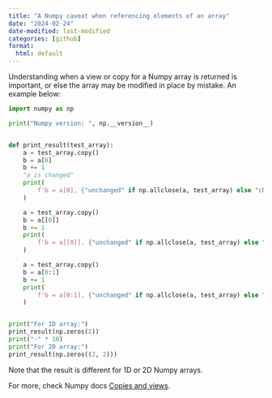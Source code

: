 ```yaml
---
title: "A Numpy caveat when referencing elements of an array"
date: "2024-02-24"
date-modified: last-modified
categories: [github]
format:
  html: default
---
```


Understanding when a view or copy for a Numpy array is returned is important, or else the array may be modified in place by mistake. An example below:
```python
import numpy as np

print("Numpy version: ", np.__version__)


def print_result(test_array):
    a = test_array.copy()
    b = a[0]
    b += 1
    "a is changed"
    print(
        f'b = a[0], {"unchanged" if np.allclose(a, test_array) else "changed"}',
    )

    a = test_array.copy()
    b = a[[0]]
    b += 1
    print(
        f'b = a[[0]], {"unchanged" if np.allclose(a, test_array) else "changed"}',
    )

    a = test_array.copy()
    b = a[0:1]
    b += 1
    print(
        f'b = a[0:1], {"unchanged" if np.allclose(a, test_array) else "changed"}',
    )


print("For 1D array:")
print_result(np.zeros(2))
print("-" * 10)
print("For 2D array:")
print_result(np.zeros((2, 2)))
```

Note that the result is different for 1D or 2D Numpy arrays.

For more, check Numpy docs [Copies and views](https://numpy.org/doc/stable/user/basics.copies.html).
